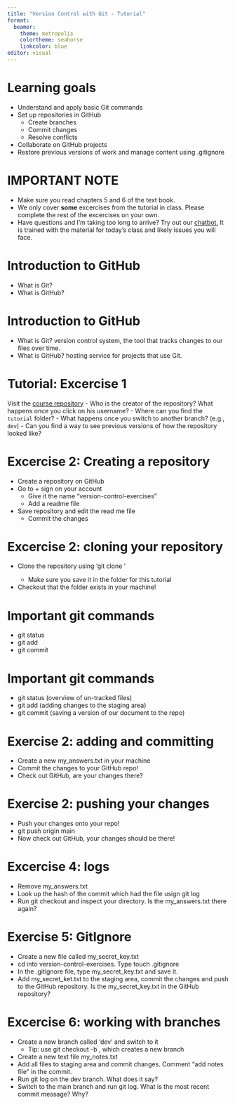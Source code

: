 ```yaml
---
title: "Version Control with Git - Tutorial"
format: 
  beamer:
    theme: metropolis
    colortheme: seahorse
    linkcolor: blue
editor: visual
---
```


# Learning goals
- Understand and apply basic Git commands 
- Set up repositories in GitHub
  - Create branches
  - Commit changes
  - Resolve conflicts
- Collaborate on GitHub projects
- Restore previous versions of work and manage content using .gitignore

# IMPORTANT NOTE
- Make sure you read chapters 5 and 6 of the text book.
- We only cover **some** excercises from the tutorial in class. Please complete the rest of the excercises on your own.
- Have questions and I'm taking too long to arrive? Try out our [chatbot.](https://chatbot.tilburg.ai/private/invite?token=eda28565-ecaa-4ef0-ab01-208bdd2144ae) It is trained with the material for today's class and likely issues you will face. 


# Introduction to GitHub
- What is Git?
- What is GitHub?

# Introduction to GitHub
- What is Git? version control system, the tool that tracks changes to our files over time.
- What is GitHub? hosting service for projects that use Git.

# Tutorial: Excercise 1
Visit the [course repository](https://github.com/hannesdatta/course-dprep)
- Who is the creator of the repository? What happens once you click on his username? 
- Where can you find the `tutorial` folder? 
- What happens once you switch to another branch? (e.g., `dev`)
- Can you find a way to see previous versions of how the repository looked like?

# Excercise 2: Creating a repository
- Create a repository on GitHub
- Go to + sign on your account
  - Give it the name "version-control-exercises"
  - Add a readme file
- Save repository and edit the read me file
  - Commit the changes
  
# Excercise 2: cloning your repository
- Clone the repository using 'git clone <link-to-your-repo>'
  - Make sure you save it in the folder for this tutorial
- Checkout that the folder exists in your machine! 

# Important git commands
- git status
- git add
- git commit 

# Important git commands
- git status (overview of un-tracked files)
- git add (adding changes to the staging area)
- git commit (saving a version of our document to the repo)

# Exercise 2: adding and committing
- Create a new my_answers.txt in your machine
- Commit the changes to your GitHub repo!
- Check out GitHub, are your changes there?

# Exercise 2: pushing your changes
- Push your changes onto your repo! 
- git push origin main
- Now check out GitHub, your changes should be there!

# Excercise 4: logs
- Remove my_answers.txt
- Look up the hash of the commit which had the file usign git log
- Run git checkout <SHA> and inspect your directory. Is the my_answers.txt there again?

# Exercise 5: GitIgnore
- Create a new file called my_secret_key.txt
- cd into version-control-exercises. Type touch .gitignore 
- In the .gitignore file, type my_secret_key.txt and save it. 
- Add my_secret_ket.txt to the staging area, commit the changes and push to the GitHub repository. Is the my_secret_key.txt in the GitHub repository? 

# Excercise 6: working with branches
- Create a new branch called 'dev' and switch to it 
  - Tip: use git checkout -b <branch-name>, which creates a new branch
- Create a new text file my_notes.txt
- Add all files to staging area and commit changes. Comment "add notes file" in the commit.
- Run git log on the dev branch. What does it say?
- Switch to the main branch and run git log. What is the most recent commit message? Why?


